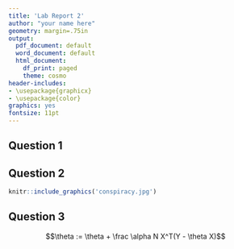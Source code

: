 ```yaml
---
title: 'Lab Report 2'
author: "your name here"
geometry: margin=.75in
output:
  pdf_document: default
  word_document: default
  html_document:
    df_print: paged
    theme: cosmo
header-includes:
- \usepackage{graphicx}
- \usepackage{color}
graphics: yes
fontsize: 11pt
---
```


<!-- You can check templates from this website and change html theme: https://www.datadreaming.org/post/r-markdown-theme-gallery/ -->
<!-- It won't affect the PDF or Word. -->


## Question 1



\pagebreak

## Question 2

```r
knitr::include_graphics('conspiracy.jpg')
```

\pagebreak

## Question 3

$$\theta := \theta + \frac \alpha N X^T(Y - \theta X)$$

